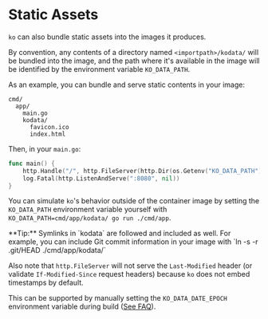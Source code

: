 
# Static Assets

`ko` can also bundle static assets into the images it produces.

By convention, any contents of a directory named `<importpath>/kodata/` will be
bundled into the image, and the path where it's available in the image will be
identified by the environment variable `KO_DATA_PATH`.

As an example, you can bundle and serve static contents in your image:

```
cmd/
  app/
    main.go
    kodata/
      favicon.ico
      index.html
```

Then, in your `main.go`:

```go
func main() {
    http.Handle("/", http.FileServer(http.Dir(os.Getenv("KO_DATA_PATH"))))
    log.Fatal(http.ListenAndServe(":8080", nil))
}
```

You can simulate `ko`'s behavior outside of the container image by setting the
`KO_DATA_PATH` environment variable yourself with `KO_DATA_PATH=cmd/app/kodata/ go run ./cmd/app`.

<Callout emoji="💡">
**Tip:** Symlinks in `kodata` are followed and included as well. For example,
you can include Git commit information in your image with `ln -s -r .git/HEAD ./cmd/app/kodata/`
</Callout>

Also note that `http.FileServer` will not serve the `Last-Modified` header
(or validate `If-Modified-Since` request headers) because `ko` does not embed
timestamps by default.

This can be supported by manually setting the `KO_DATA_DATE_EPOCH` environment
variable during build ([See FAQ](./../advanced/faq)).
